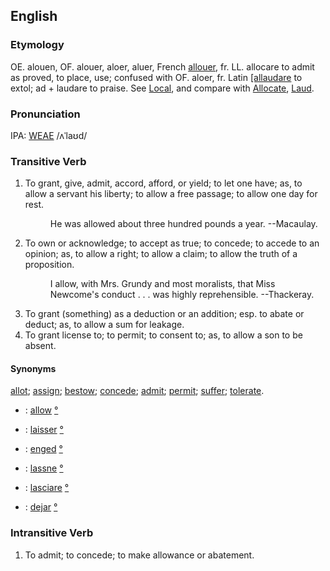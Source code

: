 ==English==
===Etymology===
OE. alouen, OF. alouer, aloer, aluer, French [[allouer]], fr. LL. allocare to admit as proved, to place, use; confused with OF. aloer, fr. Latin [[[allaudare]] to extol; ad + laudare to praise.  See [[Local]], and compare with [[Allocate]], [[Laud]].

===Pronunciation===
IPA: [[WEAE]] /ʌˈlaʊd/

===Transitive Verb===
# To grant, give, admit, accord, afford, or yield; to let one have; as, to allow a servant his liberty; to allow a free passage; to allow one day for rest.
#:    He was allowed about three hundred pounds a year. --Macaulay.
# To own or acknowledge; to accept as true; to concede; to accede to an opinion; as, to allow a right; to allow a claim; to allow the truth of a proposition.
#:    I allow, with Mrs. Grundy and most moralists, that Miss Newcome's conduct . . . was highly reprehensible. --Thackeray.
# To grant (something) as a deduction or an addition; esp. to abate or deduct; as, to allow a sum for leakage.
# To grant license to; to permit; to consent to; as, to allow a son to be absent.

====Synonyms====
[[allot]]; [[assign]]; [[bestow]]; [[concede]]; [[admit]]; [[permit]]; [[suffer]]; [[tolerate]].

*{{en}}: [[allow]] [[:en:allow|°]]
*{{fr}}: [[laisser]] [[:fr:laisser|°]]
*{{hu}}: [[enged]] [[:hu:enged|°]]
*{{de}}: [[lassne]] [[:de:lassen|°]]
*{{it}}: [[lasciare]] [[:it:lasciare|°]]
*{{es}}: [[dejar]] [[:es:dejar|°]]

<!-- material copied from Webster's Revised Unabridged Dictionary (1913) -->

===Intransitive Verb===
# To admit; to concede; to make allowance or abatement.